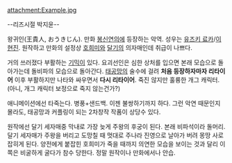 attachment:Example.jpg

--리즈시절 박지윤--

왕귀인(王貴人, おうきじん). 만화 [[봉신연의]]에 등장하는 악역. 성우는 [[유즈키 료카]]/[[이현진]]. 
원작하고 만화의 설정상 [[호희미]]와 [[달기]]의 의자매인데 취급이 나쁘다.

거의 쓰러졌다 부활하는 [[기믹]]이 있다.
요괴선인은 심한 상처를 입으면 본래 모습으로 돌아가는데 돌비파의 모습으로 돌아간다. [[태공망]]의 술수에 걸려 '''처음 등장하자마자 리타이어''' 이후 부활하지만 나타와 싸우면서 '''다시 리타이어'''. 죽진 않지만 훌륭한 개그 캐릭터.(아니, 개그 캐릭터 보정으로 죽지 않는건가?)

애니메이션에선 타죽는다. 병풍+샌드백. 이젠 불쌍하기까지 하다.
그런 악연 때문인지 몰라도, 태공망과 커플링이 되는 2차창작 작품이 상당수 있다.

원작에선 달기 세자매중 막내로 가장 늦게 주왕의 후궁이 된다. 본래 비파석이라 돌머리. 달기 세자매가 주왕을 버리고 도망칠 때 멋대로 주나라 진영으로 날아가 버려 몽땅 사로 잡히게 된다. 양전에게 붙잡힌 호희미가 죽을 때까지 의연한 모습을 보이는 것과 달리 이쪽은 비굴하게 굴다가 참수 당한다. 정말 원작이나 만화에서나 안습.
